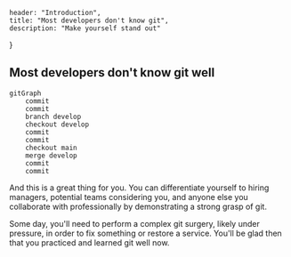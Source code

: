     header: "Introduction",
    title: "Most developers don't know git",
    description: "Make yourself stand out"
}

## Most developers don't know git well 

```mermaid
gitGraph
    commit
    commit
    branch develop
    checkout develop
    commit
    commit
    checkout main
    merge develop
    commit
    commit
```

And this is a great thing for you. You can differentiate yourself to hiring managers, potential teams considering you, and anyone else you collaborate with 
professionally by demonstrating a strong grasp of git. 

Some day, you'll need to perform a complex git surgery, likely under pressure, in order to fix something or restore a service. You'll be glad then that you 
practiced and learned git well now. 
